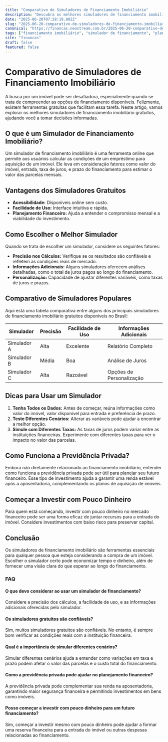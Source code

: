 ```yaml
---
title: "Comparativo de Simuladores de Financiamento Imobiliário"
description: "Descubra os melhores simuladores de financiamento imobiliário gratuitos e otimize sua compra de imóvel."
date: "2025-06-20T07:28:19.802Z"
slug: "2025-06-20-comparativo-de-simuladores-de-financiamento-imobiliario"
canonical: "https://financas.neostream.com.br/2025-06-20-comparativo-de-simuladores-de-financiamento-imobiliario"
tags: ["financiamento imobiliário", "simulador de financiamento", "planejamento financeiro", "investimentos de baixo risco", "previdência privada"]
site: "financas"
draft: false
featured: false
---
```


# Comparativo de Simuladores de Financiamento Imobiliário

A busca por um imóvel pode ser desafiadora, especialmente quando se trata de compreender as opções de financiamento disponíveis. Felizmente, existem ferramentas gratuitas que facilitam essa tarefa. Neste artigo, vamos explorar os melhores simuladores de financiamento imobiliário gratuitos, ajudando você a tomar decisões informadas.

## O que é um Simulador de Financiamento Imobiliário?

Um simulador de financiamento imobiliário é uma ferramenta online que permite aos usuários calcular as condições de um empréstimo para aquisição de um imóvel. Ele leva em consideração fatores como valor do imóvel, entrada, taxa de juros, e prazo do financiamento para estimar o valor das parcelas mensais.

## Vantagens dos Simuladores Gratuitos

- **Acessibilidade:** Disponíveis online sem custo.
- **Facilidade de Uso:** Interface intuitiva e rápida.
- **Planejamento Financeiro:** Ajuda a entender o compromisso mensal e a viabilidade do investimento.

## Como Escolher o Melhor Simulador

Quando se trata de escolher um simulador, considere os seguintes fatores:

- **Precisão nos Cálculos:** Verifique se os resultados são confiáveis e refletem as condições reais de mercado.
- **Informações Adicionais:** Alguns simuladores oferecem análises detalhadas, como o total de juros pagos ao longo do financiamento.
- **Personalização:** Capacidade de ajustar diferentes variáveis, como taxas de juros e prazos.

## Comparativo de Simuladores Populares

Aqui está uma tabela comparativa entre alguns dos principais simuladores de financiamento imobiliário gratuitos disponíveis no Brasil:

| Simulador | Precisão | Facilidade de Uso | Informações Adicionais |
|-----------|----------|-------------------|-----------------------|
| Simulador A | Alta     | Excelente         | Relatório Completo     |
| Simulador B | Média    | Boa               | Análise de Juros       |
| Simulador C | Alta     | Razoável          | Opções de Personalização |

## Dicas para Usar um Simulador

1. **Tenha Todos os Dados:** Antes de começar, reúna informações como valor do imóvel, valor disponível para entrada e preferência de prazo.
2. **Teste Diferentes Cenários:** Alterar as variáveis pode ajudar a encontrar a melhor opção.
3. **Simule com Diferentes Taxas:** As taxas de juros podem variar entre as instituições financeiras. Experimente com diferentes taxas para ver o impacto no valor das parcelas.

## Como Funciona a Previdência Privada?

Embora não diretamente relacionado ao financiamento imobiliário, entender como funciona a previdência privada pode ser útil para planejar seu futuro financeiro. Esse tipo de investimento ajuda a garantir uma renda estável após a aposentadoria, complementando os planos de aquisição de imóveis.

## Começar a Investir com Pouco Dinheiro

Para quem está começando, investir com pouco dinheiro no mercado financeiro pode ser uma forma eficaz de juntar recursos para a entrada do imóvel. Considere investimentos com baixo risco para preservar capital.

## Conclusão

Os simuladores de financiamento imobiliário são ferramentas essenciais para qualquer pessoa que esteja considerando a compra de um imóvel. Escolher o simulador certo pode economizar tempo e dinheiro, além de fornecer uma visão clara do que esperar ao longo do financiamento.

### FAQ

#### O que devo considerar ao usar um simulador de financiamento?
Considere a precisão dos cálculos, a facilidade de uso, e as informações adicionais oferecidas pelo simulador.

#### Os simuladores gratuitos são confiáveis?
Sim, muitos simuladores gratuitos são confiáveis. No entanto, é sempre bom verificar as condições reais com a instituição financeira.

#### Qual é a importância de simular diferentes cenários?
Simular diferentes cenários ajuda a entender como variações em taxa e prazo podem afetar o valor das parcelas e o custo total do financiamento.

#### Como a previdência privada pode ajudar no planejamento financeiro?
A previdência privada pode complementar sua renda na aposentadoria, garantindo maior segurança financeira e permitindo investimentos em bens como imóveis.

#### Posso começar a investir com pouco dinheiro para um futuro financiamento?
Sim, começar a investir mesmo com pouco dinheiro pode ajudar a formar uma reserva financeira para a entrada do imóvel ou outras despesas relacionadas ao financiamento.